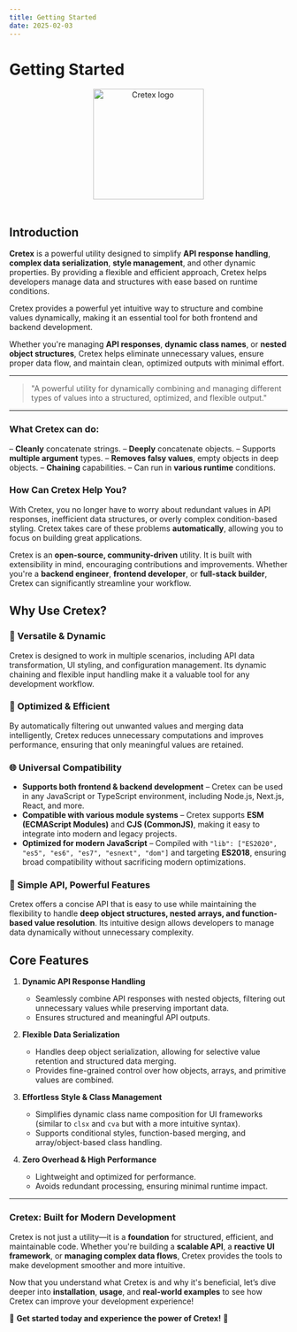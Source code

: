 ```yaml
---
title: Getting Started
date: 2025-02-03
---
```


# **Getting Started**

<div align="center">
  <img src="/cretex-logo.svg" width="200px" align="center" alt="Cretex logo" />
</div>

<br />

## **Introduction**

**Cretex** is a powerful utility designed to simplify **API response handling**, **complex data serialization**, **style management**, and other dynamic properties. By providing a flexible and efficient approach, Cretex helps developers manage data and structures with ease based on runtime conditions.

Cretex provides a powerful yet intuitive way to structure and combine values dynamically, making it an essential tool for both frontend and backend development.

Whether you're managing **API responses**, **dynamic class names**, or **nested object structures**, Cretex helps eliminate unnecessary values, ensure proper data flow, and maintain clean, optimized outputs with minimal effort.

---

> "A powerful utility for dynamically combining and managing different types of values into a structured, optimized, and flexible output."

---

### **What Cretex can do:**

– **Cleanly** concatenate strings.
– **Deeply** concatenate objects.
– Supports **multiple argument** types.
– **Removes falsy values**, empty objects in deep objects.
– **Chaining** capabilities.
– Can run in **various runtime** conditions.

### **How Can Cretex Help You?**

With Cretex, you no longer have to worry about redundant values in API responses, inefficient data structures, or overly complex condition-based styling. Cretex takes care of these problems **automatically**, allowing you to focus on building great applications.

Cretex is an **open-source, community-driven** utility. It is built with extensibility in mind, encouraging contributions and improvements. Whether you're a **backend engineer**, **frontend developer**, or **full-stack builder**, Cretex can significantly streamline your workflow.

## **Why Use Cretex?**

### **🚀 Versatile & Dynamic**

Cretex is designed to work in multiple scenarios, including API data transformation, UI styling, and configuration management. Its dynamic chaining and flexible input handling make it a valuable tool for any development workflow.

### **🔄 Optimized & Efficient**

By automatically filtering out unwanted values and merging data intelligently, Cretex reduces unnecessary computations and improves performance, ensuring that only meaningful values are retained.

### **🌐 Universal Compatibility**

- **Supports both frontend & backend development** – Cretex can be used in any JavaScript or TypeScript environment, including Node.js, Next.js, React, and more.
- **Compatible with various module systems** – Cretex supports **ESM (ECMAScript Modules)** and **CJS (CommonJS)**, making it easy to integrate into modern and legacy projects.
- **Optimized for modern JavaScript** – Compiled with `"lib": ["ES2020", "es5", "es6", "es7", "esnext", "dom"]` and targeting **ES2018**, ensuring broad compatibility without sacrificing modern optimizations.

### **🔧 Simple API, Powerful Features**

Cretex offers a concise API that is easy to use while maintaining the flexibility to handle **deep object structures, nested arrays, and function-based value resolution**. Its intuitive design allows developers to manage data dynamically without unnecessary complexity.

## **Core Features**

1. **Dynamic API Response Handling**

   - Seamlessly combine API responses with nested objects, filtering out unnecessary values while preserving important data.
   - Ensures structured and meaningful API outputs.

2. **Flexible Data Serialization**

   - Handles deep object serialization, allowing for selective value retention and structured data merging.
   - Provides fine-grained control over how objects, arrays, and primitive values are combined.

3. **Effortless Style & Class Management**

   - Simplifies dynamic class name composition for UI frameworks (similar to `clsx` and `cva` but with a more intuitive syntax).
   - Supports conditional styles, function-based merging, and array/object-based class handling.

4. **Zero Overhead & High Performance**
   - Lightweight and optimized for performance.
   - Avoids redundant processing, ensuring minimal runtime impact.

---

### **Cretex: Built for Modern Development**

Cretex is not just a utility—it is a **foundation** for structured, efficient, and maintainable code. Whether you're building a **scalable API**, a **reactive UI framework**, or **managing complex data flows**, Cretex provides the tools to make development smoother and more intuitive.

Now that you understand what Cretex is and why it's beneficial, let’s dive deeper into **installation**, **usage**, and **real-world examples** to see how Cretex can improve your development experience!

🚀 **Get started today and experience the power of Cretex!** 🚀
